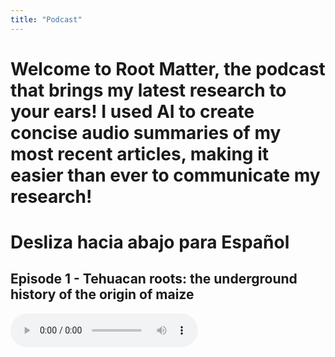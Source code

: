 ```yaml
---
title: "Podcast"
---
```


<head>
<script async src="https://www.googletagmanager.com/gtag/js?id=G-ERV5WXQZ44"></script>
<script>
  window.dataLayer = window.dataLayer || [];
  function gtag(){dataLayer.push(arguments);}
  gtag('js', new Date());

  gtag('config', 'G-ERV5WXQZ44');
</script>
</head> 

# Welcome to **Root Matter**, the podcast that brings my latest research to your ears! I used AI to create concise audio summaries of my most recent articles, making it easier than ever to communicate my research!
# Desliza hacia abajo para **Español**

##
## **Episode 1 - Tehuacan roots: the underground history of the origin of maize**

<audio controls>
  <source src="Episode1_English.wav" type="audio/wav">
  Your browser does not support the audio element.
</audio>

##
## **Episode 2 - Efficient roots: less nitrogen, more maize!**

<audio controls>
  <source src="Episode2_English.wav" type="audio/wav">
  Your browser does not support the audio element.
</audio>

##
## **Episode 3 - The Journey of Maize to Peru**

<audio controls>
  <source src="Episode3_English.wav" type="audio/wav">
  Your browser does not support the audio element.
</audio>

##
## **Episode 4 - The Power of Thick Roots: How Maize Cell Walls Fight Drought**

<audio controls>
  <source src="Episode4_English.wav" type="audio/wav">
  Your browser does not support the audio element.
</audio>

##
## **Episode 5 - Back to the future: simulations of the past to understand modern maize**

<audio controls>
  <source src="Episode5_English.wav" type="audio/wav">
  Your browser does not support the audio element.
</audio>

##
## **Episode 6 - The root cortex of the Poaceae: a diverse, dynamic, and dispensable tissue**

<audio controls>
  <source src="Episode6_English.wav" type="audio/wav">
  Your browser does not support the audio element.
</audio>

##
## **Episode 7 - Simulating Success Belowground: Engineering Maize Roots for Stress Adaptation**

<audio controls>
  <source src="Episode7_English.wav" type="audio/wav">
  Your browser does not support the audio element.
</audio>

##


***

# Version en Español
##
# ¡Bienvenidos a **Raiz del Asunto**, el podcast que trae mis últimas investigaciones a tus oídos! ¡Usé Inteligencia Artificial para crear resúmenes de audio concisos de mis artículos más recientes, y con esto mejorar la comunicación de mi investigación!

##
## **Episodio 1 - Raíces de Tehuacán: La Historia Oculta del Maíz Antiguo**

<audio controls>
  <source src="Episode1_Espanol.wav" type="audio/wav">
  Your browser does not support the audio element.
</audio>

##
## **Episodio 2 - Raíces Eficientes: Menos Nitrógeno, Más Maíz!**

<audio controls>
  <source src="Episode2_Espanol.wav" type="audio/wav">
  Your browser does not support the audio element.
</audio>

##
## **Episodio 3 - La Travesía del Maíz hacia el Perú**

<audio controls>
  <source src="Episode3_Espanol.wav" type="audio/wav">
  Your browser does not support the audio element.
</audio>

##
## **Episodio 4 - El Poder de las Raíces Gruesas: las Paredes Celulares del Maíz ayudan contra la Sequía**

<audio controls>
  <source src="Episode4_Espanol.wav" type="audio/wav">
  Your browser does not support the audio element.
</audio>

##
## **Episodio 5 - Volver al futuro: simulaciones del pasado para entender el maiz moderno**

<audio controls>
  <source src="Episode5_Espanol.wav" type="audio/wav">
  Your browser does not support the audio element.
</audio>

##
## **Episodio 6 - El Córtex Radicular de Poaceae: Diverso, Dinámico y Prescindible**

<audio controls>
  <source src="Episode6_Espanol.wav" type="audio/wav">
  Your browser does not support the audio element.
</audio>

##
## **Episodio 7 - Simulando el Éxito Subterráneo: Diseñando Raíces de Maíz para Adaptarse al Estrés**

<audio controls>
  <source src="Episode7_Espanol.wav" type="audio/wav">
  Your browser does not support the audio element.
</audio>

<script>
document.addEventListener('DOMContentLoaded', function() {
  const audioPlayers = document.querySelectorAll('audio');

  audioPlayers.forEach(player => {
    // --- Helper para obtener el nombre del archivo de audio ---
    function getAudioSrc(p) {
      let src = 'Unknown Audio'; // Valor por defecto
      const sourceElement = p.querySelector('source');
      if (sourceElement && sourceElement.src) {
        const fullPath = sourceElement.src;
        // Extrae solo el nombre del archivo de la URL
        src = fullPath.substring(fullPath.lastIndexOf('/') + 1);
      }
      return src;
    }

    // --- Inicializar/resetear las banderas de progreso ---
    // Esto ayuda a asegurar que los eventos de progreso se envíen solo una vez  por hito por sesión de reproducción.
    function resetProgressFlags(p) {
      p._progressReached = { 
        q1: false, // 25%
        q2: false, // 50%
        q3: false, // 75%
        q4: false  // 100% (completado)
      };
    }
    resetProgressFlags(player); // Inicializa las banderas cuando la página carga

    // --- Evento: Cuando el audio comienza a reproducirse ('play') ---
    player.addEventListener('play', function() {
      const audioSrc = getAudioSrc(this);
      const pageTitle = document.title;

      // Envía el evento inicial de reproducción (como antes)
      gtag('event', 'audio_play', {
        'audio_title': audioSrc,
        'page_title': pageTitle
      });
      console.log('GA: audio_play - ' + audioSrc);

      // Si el audio se reproduce desde el principio (o muy cerca),
      // resetea las banderas de progreso para esta nueva sesión de escucha.
      if (this.currentTime < 1.5) { // Menos de 1.5 segundos se considera "desde el inicio"
        resetProgressFlags(this);
        console.log('Progress flags reset for: ' + audioSrc);
      }
    });

    // --- Evento: Mientras el audio se reproduce ('timeupdate') ---
    // Este evento se dispara repetidamente mientras el tiempo de reproducción cambia.
    player.addEventListener('timeupdate', function() {
      // Asegúrate de que la duración del audio esté disponible y sea un número válido
      if (!this.duration || !isFinite(this.duration)) {
        return; 
      }

      const audioSrc = getAudioSrc(this);
      const percentage = (this.currentTime / this.duration) * 100;

      // Hito del 25%
      if (percentage >= 25 && !this._progressReached.q1) {
        gtag('event', 'audio_progress', {
          'audio_title': audioSrc,
          'audio_percent_complete': 25
        });
        this._progressReached.q1 = true;
        console.log('GA: audio_progress 25% - ' + audioSrc);
      }
      // Hito del 50%
      if (percentage >= 50 && !this._progressReached.q2) {
        gtag('event', 'audio_progress', {
          'audio_title': audioSrc,
          'audio_percent_complete': 50
        });
        this._progressReached.q2 = true;
        console.log('GA: audio_progress 50% - ' + audioSrc);
      }
      // Hito del 75%
      if (percentage >= 75 && !this._progressReached.q3) {
        gtag('event', 'audio_progress', {
          'audio_title': audioSrc,
          'audio_percent_complete': 75
        });
        this._progressReached.q3 = true;
        console.log('GA: audio_progress 75% - ' + audioSrc);
      }
      // (El 100% se maneja con el evento 'ended' para mayor precisión)
    });

    // --- Evento: Cuando el audio termina de reproducirse ('ended') ---
    player.addEventListener('ended', function() {
      const audioSrc = getAudioSrc(this);

      // Hito del 100% (completado)
      if (!this._progressReached.q4) { // Enviar solo si no se ha enviado antes
        gtag('event', 'audio_progress', {
          'audio_title': audioSrc,
          'audio_percent_complete': 100
        });
        this._progressReached.q4 = true;
        console.log('GA: audio_progress 100% (ended) - ' + audioSrc);
      }
      // Resetea las banderas para una posible nueva reproducción del mismo audio
      resetProgressFlags(this);
    });

    // --- Opcional: Manejar pausas (para depuración o lógica avanzada) ---
    // player.addEventListener('pause', function() {
    //   const audioSrc = getAudioSrc(this);
    //   console.log('Audio paused: ' + audioSrc + ' at ' + this.currentTime.toFixed(1) + 's');
    // });
  });
});
</script>
